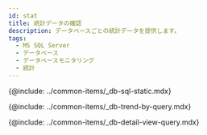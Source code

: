 ```yaml
---
id: stat
title: 統計データの確認
description: データベースごとの統計データを提供します。
tags:
  - MS SQL Server
  - データベース
  - データベースモニタリング
  - 統計
---
```



{@include: ../common-items/_db-sql-static.mdx} 

{@include: ../common-items/_db-trend-by-query.mdx}

{@include: ../common-items/_db-detail-view-query.mdx}

<!-- mysql, mariadb 지원 -->

<!-- {@include: ../common-items/_db-database-size.mdx} -->

<!-- oracle, tibero -->

<!-- {@include: ../common-items/_db-tablespace-size.mdx}-->

<!-- oracle, tibero -->

<!-- {@include: ../common-items/_db-sga-size.mdx} -->
